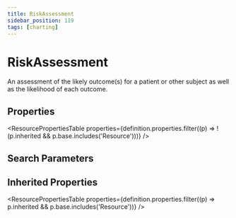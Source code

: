 ```yaml
---
title: RiskAssessment
sidebar_position: 119
tags: [charting]
---
```



# RiskAssessment

An assessment of the likely outcome(s) for a patient or other subject as well as the likelihood of each outcome.

## Properties

<ResourcePropertiesTable
  properties={definition.properties.filter((p) => !(p.inherited && p.base.includes('Resource')))}
/>

## Search Parameters

<SearchParamsTable searchParams={definition.searchParameters} />

## Inherited Properties

<ResourcePropertiesTable properties={definition.properties.filter((p) => p.inherited && p.base.includes('Resource'))} />

